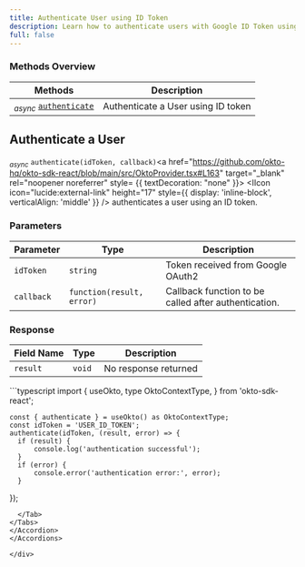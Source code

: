 ```yaml
---
title: Authenticate User using ID Token
description: Learn how to authenticate users with Google ID Token using the Okto SDK.
full: false
---
```




### Methods Overview

| Methods                                                                | Description                        |                 
|------------------------------------------------------------------------|------------------------------------|
| <sub><i>async</i></sub> [`authenticate`](#authenticate-a-user)         | Authenticate a User using ID token |

<div className="method-box">

## Authenticate a User

<sub><i>async</i></sub> `authenticate(idToken, callback)`<a href="https://github.com/okto-hq/okto-sdk-react/blob/main/src/OktoProvider.tsx#L163" target="_blank" rel="noopener noreferrer" style= {{ textDecoration: "none" }}> <IIcon icon="lucide:external-link" height="17" style={{ display: 'inline-block', verticalAlign: 'middle' }} /></a> authenticates a user using an ID token.

### Parameters
| Parameter   | Type                     | Description |
|-------------|--------------------------|------------------------------------------------------|
| `idToken`   | `string`                 | Token received from Google OAuth2                    | 
| `callback`  | `function(result, error)`| Callback function to be called after authentication. | 

### Response

<Callout title="Success Response">

| Field Name | Type       | Description          | 
|------------|------------|----------------------|
| `result`   | `void`     | No response returned |

</Callout>

<Accordions>
<Accordion title="Example">
<Tabs items={['Typescript']}>
  <Tab value="Typescript">
    ```typescript
    import {
      useOkto,
      type OktoContextType,
    } from 'okto-sdk-react';
 
    const { authenticate } = useOkto() as OktoContextType;
    const idToken = 'USER_ID_TOKEN';
    authenticate(idToken, (result, error) => {
      if (result) {
          console.log('authentication successful');
      }
      if (error) {
          console.error('authentication error:', error);
      }
  });
```
  </Tab>
</Tabs>
</Accordion>
</Accordions>

</div>
